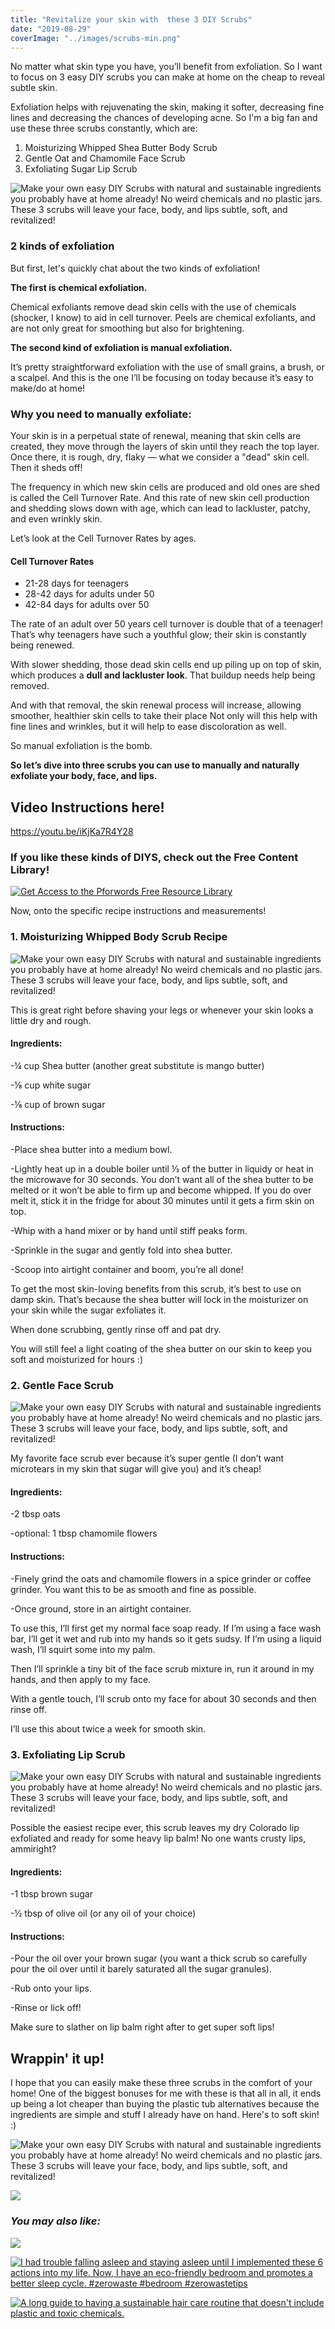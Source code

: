 ```yaml
---
title: "Revitalize your skin with  these 3 DIY Scrubs"
date: "2019-08-29"
coverImage: "../images/scrubs-min.png"
---
```


No matter what skin type you have, you’ll benefit from exfoliation. So I want to focus on 3 easy DIY scrubs you can make at home on the cheap to reveal subtle skin.

Exfoliation helps with rejuvenating the skin, making it softer, decreasing fine lines and decreasing the chances of developing acne. So I'm a big fan and use these three scrubs constantly, which are:

1. Moisturizing Whipped Shea Butter Body Scrub
2. Gentle Oat and Chamomile Face Scrub
3. Exfoliating Sugar Lip Scrub

![Make your own easy DIY Scrubs with natural and sustainable ingredients you probably have at home already! No weird chemicals and no plastic jars. These 3 scrubs will leave your face, body, and lips subtle, soft, and revitalized! ](../images/scrubs-min-1024x690.png)

### 2 kinds of exfoliation

But first, let's quickly chat about the two kinds of exfoliation!

**The first is chemical exfoliation.**

Chemical exfoliants remove dead skin cells with the use of chemicals (shocker, I know) to aid in cell turnover. Peels are chemical exfoliants, and are not only great for smoothing but also for brightening.

**The second kind of exfoliation is manual exfoliation.**

It’s pretty straightforward exfoliation with the use of small grains, a brush, or a scalpel. And this is the one I’ll be focusing on today because it’s easy to make/do at home!

### Why you need to manually exfoliate:

Your skin is in a perpetual state of renewal, meaning that skin cells are created, they move through the layers of skin until they reach the top layer. Once there, it is rough, dry, flaky — what we consider a "dead" skin cell. Then it sheds off!

The frequency in which new skin cells are produced and old ones are shed is called the Cell Turnover Rate. And this rate of new skin cell production and shedding slows down with age, which can lead to lackluster, patchy, and even wrinkly skin.

Let’s look at the Cell Turnover Rates by ages.

#### Cell Turnover Rates

- 21-28 days for teenagers
- 28-42 days for adults under 50
- 42-84 days for adults over 50

The rate of an adult over 50 years cell turnover is double that of a teenager! That’s why teenagers have such a youthful glow; their skin is constantly being renewed.

With slower shedding, those dead skin cells end up piling up on top of skin, which produces a **dull and lackluster look**. That buildup needs help being removed.

And with that removal, the skin renewal process will increase, allowing smoother, healthier skin cells to take their place Not only will this help with fine lines and wrinkles, but it will help to ease discoloration as well.

So manual exfoliation is the bomb.

**So let’s dive into three scrubs you can use to manually and naturally exfoliate your body, face, and lips.**

## Video Instructions here!

https://youtu.be/iKjKa7R4Y28

### If you like these kinds of DIYS, check out the Free Content Library!

[![Get Access to the Pforwords Free Resource Library](../images/FREE-RESOURCE-LIBRARY-min.png)](https://mailchi.mp/be227f5f5cdc/freeresources)

Now, onto the specific recipe instructions and measurements!

### 1\. Moisturizing Whipped Body Scrub Recipe

![Make your own easy DIY Scrubs with natural and sustainable ingredients you probably have at home already! No weird chemicals and no plastic jars. These 3 scrubs will leave your face, body, and lips subtle, soft, and revitalized!](../images/Whipped-Shea-Butter-Scrub-min-e1567095845603-1024x768.png)

This is great right before shaving your legs or whenever your skin looks a little dry and rough.

#### Ingredients:

\-¼ cup Shea butter (another great substitute is mango butter)

\-⅛ cup white sugar

\-⅛ cup of brown sugar

#### Instructions:

\-Place shea butter into a medium bowl.

\-Lightly heat up in a double boiler until ⅓ of the butter in liquidy or heat in the microwave for 30 seconds. You don’t want all of the shea butter to be melted or it won’t be able to firm up and become whipped. If you do over melt it, stick it in the fridge for about 30 minutes until it gets a firm skin on top.

\-Whip with a hand mixer or by hand until stiff peaks form.

\-Sprinkle in the sugar and gently fold into shea butter.

\-Scoop into airtight container and boom, you’re all done!

To get the most skin-loving benefits from this scrub, it’s best to use on damp skin. That’s because the shea butter will lock in the moisturizer on your skin while the sugar exfoliates it.

When done scrubbing, gently rinse off and pat dry.

You will still feel a light coating of the shea butter on our skin to keep you soft and moisturized for hours :)

### 2\. Gentle Face Scrub

![Make your own easy DIY Scrubs with natural and sustainable ingredients you probably have at home already! No weird chemicals and no plastic jars. These 3 scrubs will leave your face, body, and lips subtle, soft, and revitalized!](../images/Face-Scrub-min-e1567096116990-1024x768.png)

My favorite face scrub ever because it’s super gentle (I don’t want microtears in my skin that sugar will give you) and it’s cheap!

#### Ingredients:

\-2 tbsp oats

\-optional: 1 tbsp chamomile flowers

#### Instructions:

\-Finely grind the oats and chamomile flowers in a spice grinder or coffee grinder. You want this to be as smooth and fine as possible.

\-Once ground, store in an airtight container.

To use this, I’ll first get my normal face soap ready. If I’m using a face wash bar, I’ll get it wet and rub into my hands so it gets sudsy. If I’m using a liquid wash, I’ll squirt some into my palm.

Then I’ll sprinkle a tiny bit of the face scrub mixture in, run it around in my hands, and then apply to my face.

With a gentle touch, I’ll scrub onto my face for about 30 seconds and then rinse off.

I’ll use this about twice a week for smooth skin.

### 3\. Exfoliating Lip Scrub

![Make your own easy DIY Scrubs with natural and sustainable ingredients you probably have at home already! No weird chemicals and no plastic jars. These 3 scrubs will leave your face, body, and lips subtle, soft, and revitalized!](../images/Lip-Scrub-min-e1567096668426-1024x768.png)

Possible the easiest recipe ever, this scrub leaves my dry Colorado lip exfoliated and ready for some heavy lip balm! No one wants crusty lips, ammiright?

#### Ingredients:

\-1 tbsp brown sugar

\-½ tbsp of olive oil (or any oil of your choice)

#### Instructions:

\-Pour the oil over your brown sugar (you want a thick scrub so carefully pour the oil over until it barely saturated all the sugar granules).

\-Rub onto your lips.

\-Rinse or lick off!

Make sure to slather on lip balm right after to get super soft lips!

## Wrappin' it up!

I hope that you can easily make these three scrubs in the comfort of your home! One of the biggest bonuses for me with these is that all in all, it ends up being a lot cheaper than buying the plastic tub alternatives because the ingredients are simple and stuff I already have on hand. Here's to soft skin! :)

![Make your own easy DIY Scrubs with natural and sustainable ingredients you probably have at home already! No weird chemicals and no plastic jars. These 3 scrubs will leave your face, body, and lips subtle, soft, and revitalized!](../images/DIY-SCRUBS-min-684x1024.png)

[![](../images/GET-ACCESS-Bathroom-Checklist-1-min.png)](https://mailchi.mp/be227f5f5cdc/freeresources)

### _You may also like:_

[![](../images/MAKE-UP-PIn-min-684x1024.png)](https://pforwords.com/sustainable-makeup-brands/)

[![I had trouble falling asleep and staying asleep until I implemented these 6 actions into my life. Now, I have an eco-friendly bedroom and promotes a better sleep cycle. #zerowaste #bedroom #zerowastetips](../images/bedroom-3-min-684x1024.png)](https://pforwords.com/create-a-relaxing-bedroom-oasis-to-sleep-better/)

[![A long guide to having a sustainable hair care routine that doesn't include plastic and toxic chemicals.](../images/hair-min-684x1024.png)](https://pforwords.com/hair-care-routine/)
